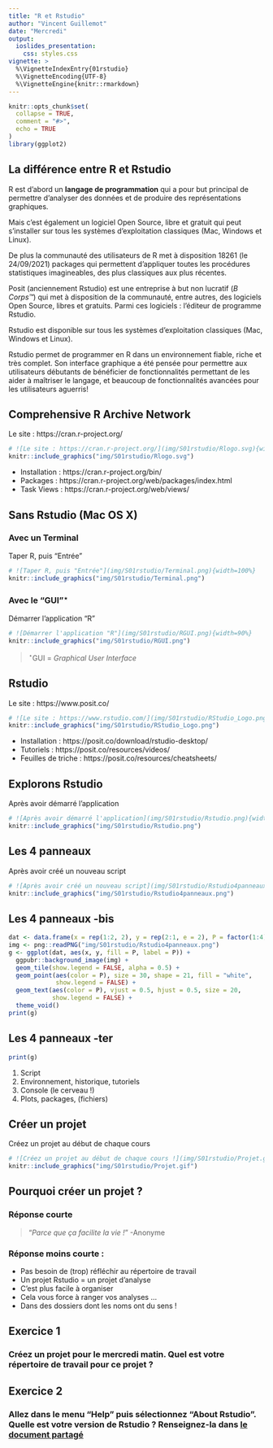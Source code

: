 ```yaml
---
title: "R et Rstudio"
author: "Vincent Guillemot"
date: "Mercredi"
output: 
  ioslides_presentation:
    css: styles.css
vignette: >
  %\VignetteIndexEntry{01rstudio}
  %\VignetteEncoding{UTF-8}
  %\VignetteEngine{knitr::rmarkdown}
---
```


<style>
.forceBreak { -webkit-column-break-after: always; break-after: column; }
</style>

```r
knitr::opts_chunk$set(
  collapse = TRUE,
  comment = "#>",
  echo = TRUE
)
library(ggplot2)
```


## La différence entre R et Rstudio {.columns-2 .smaller}


R est d'abord un **langage de programmation** qui a pour but principal de permettre d'analyser des données et de produire des représentations graphiques.

Mais c'est également un logiciel Open Source, libre et gratuit qui peut s'installer sur tous les systèmes d'exploitation classiques (Mac, Windows et Linux).

De plus la communauté des utilisateurs de R met à disposition 18261 (le 24/09/2021) packages qui permettent d'appliquer toutes les procédures statistiques imagineables, des plus classiques aux plus récentes.

<p class="forceBreak"></p>

Posit (anciennement Rstudio) est une entreprise à but non lucratif (*B Corps™*) qui met à disposition de la communauté, entre autres, des logiciels Open Source, libres et gratuits. Parmi ces logiciels : l'éditeur de programme Rstudio.

Rstudio est disponible sur tous les systèmes d'exploitation classiques (Mac, Windows et Linux).

Rstudio permet de programmer en R dans un environnement fiable, riche et très complet. Son interface graphique a été pensée pour permettre aux utilisateurs débutants de bénéficier de fonctionnalités permettant de les aider à maîtriser le langage, et beaucoup de fonctionnalités avancées pour les utilisateurs aguerris!


## Comprehensive R Archive Network

Le site : https://cran.r-project.org/

```r
# ![Le site : https://cran.r-project.org/](img/S01rstudio/Rlogo.svg){width=25%}
knitr::include_graphics("img/S01rstudio/Rlogo.svg")
```


 * Installation : https://cran.r-project.org/bin/
 * Packages : https://cran.r-project.org/web/packages/index.html
 * Task Views : https://cran.r-project.org/web/views/

## Sans Rstudio (Mac OS X) {.columns-2}

### Avec un Terminal

Taper R, puis "Entrée"

```r
# ![Taper R, puis "Entrée"](img/S01rstudio/Terminal.png){width=100%}
knitr::include_graphics("img/S01rstudio/Terminal.png")
```


<p class="forceBreak"></p>

### Avec le "GUI"$^\star$ {.smaller}

Démarrer l'application "R"

```r
# ![Démarrer l'application "R"](img/S01rstudio/RGUI.png){width=90%}
knitr::include_graphics("img/S01rstudio/RGUI.png")
```

> $^\star$GUI = *Graphical User Interface*


## Rstudio

Le site : https://www.posit.co/

```r
# ![Le site : https://www.rstudio.com/](img/S01rstudio/RStudio_Logo.png){width=25%}
knitr::include_graphics("img/S01rstudio/RStudio_Logo.png")
```

 * Installation : https://posit.co/download/rstudio-desktop/
 * Tutoriels : https://posit.co/resources/videos/
 * Feuilles de triche : https://posit.co/resources/cheatsheets/

## Explorons Rstudio

Après avoir démarré l'application

```r
# ![Après avoir démarré l'application](img/S01rstudio/Rstudio.png){width=80%}
knitr::include_graphics("img/S01rstudio/Rstudio.png")
```

## Les 4 panneaux

Après avoir créé un nouveau script

```r
# ![Après avoir créé un nouveau script](img/S01rstudio/Rstudio4panneaux.png){width=80%}
knitr::include_graphics("img/S01rstudio/Rstudio4panneaux.png")
```


## Les 4 panneaux -bis 


```r
dat <- data.frame(x = rep(1:2, 2), y = rep(2:1, e = 2), P = factor(1:4))
img <- png::readPNG("img/S01rstudio/Rstudio4panneaux.png")
g <- ggplot(dat, aes(x, y, fill = P, label = P)) +
  ggpubr::background_image(img) +
  geom_tile(show.legend = FALSE, alpha = 0.5) + 
  geom_point(aes(color = P), size = 30, shape = 21, fill = "white", 
             show.legend = FALSE) +
  geom_text(aes(color = P), vjust = 0.5, hjust = 0.5, size = 20, 
            show.legend = FALSE) + 
  theme_void()
print(g)
```

## Les 4 panneaux -ter {.columns-2}


```r
print(g)
```

<p class="forceBreak"></p>

  1. Script
  2. Environnement, historique, tutoriels
  3. Console (le cerveau !)
  4. Plots, packages, (fichiers)

## Créer un projet

Créez un projet au début de chaque cours

```r
# ![Créez un projet au début de chaque cours !](img/S01rstudio/Projet.gif){width=80% loop=10}
knitr::include_graphics("img/S01rstudio/Projet.gif")
```


## Pourquoi créer un projet ?

### Réponse courte 

> "*Parce que ça facilite la vie !*" -Anonyme

### Réponse moins courte : 

 * Pas besoin de (trop) réfléchir au répertoire de travail
 * Un projet Rstudio = un projet d'analyse
 * C'est plus facile à organiser
 * Cela vous force à ranger vos analyses ...
 * Dans des dossiers dont les noms ont du sens !

## Exercice 1


### Créez un projet pour le mercredi matin. Quel est votre répertoire de travail pour ce projet ?

## Exercice 2

### Allez dans le menu "Help" puis sélectionnez "About Rstudio". Quelle est votre version de Rstudio ? Renseignez-la dans [le document partagé](https://docs.google.com/document/d/18a6zjfGderzS73a4KzM2kkjw98Ql8m7we8lFehW5vUs/edit?usp=sharing)



